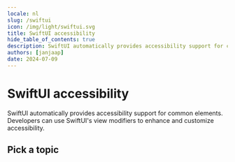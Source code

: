 ```yaml
---
locale: nl
slug: /swiftui
icon: /img/light/swiftui.svg
title: SwiftUI accessibility
hide_table_of_contents: true
description: SwiftUI automatically provides accessibility support for common elements. Developers can use SwiftUI's view modifiers to enhance and customize accessibility.
authors: [janjaap]
date: 2024-07-09
---
```


# SwiftUI accessibility

SwiftUI automatically provides accessibility support for common elements. Developers can use SwiftUI's view modifiers to enhance and customize accessibility.

## Pick a topic

<LinkList title="List of SwiftUI accessibility topics" isHighlighted={true}>
  <LinkListItem
    url="/nl/docs/swiftui/codevoorbeeldenn"
    title="Browse SwiftUI code samples"
    label="SwiftUI accessibility code samples"
    description="Browse code samples to learn how to build more accessible SwiftUI apps."
    image="/img/light/code.svg"
    alt="Code icon"
  />
  <LinkListItem
    url="/nl/docs/ios/features"
    title="Learn about iOS accessibility features"
    label="iOS accessibility features"
    description="Learn about the accessibility features that are offered by iOS."
    image="/img/light/features.svg"
    alt="Features icon"
  />
</LinkList>
